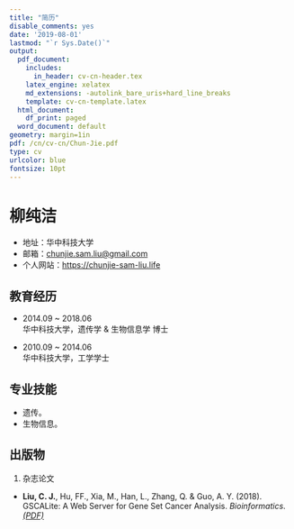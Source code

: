 ```yaml
---
title: "简历"
disable_comments: yes
date: '2019-08-01'
lastmod: "`r Sys.Date()`"
output:
  pdf_document:
    includes:
      in_header: cv-cn-header.tex
    latex_engine: xelatex
    md_extensions: -autolink_bare_uris+hard_line_breaks
    template: cv-cn-template.latex
  html_document:
    df_print: paged
  word_document: default
geometry: margin=1in
pdf: /cn/cv-cn/Chun-Jie.pdf
type: cv
urlcolor: blue
fontsize: 10pt
---
```


# 柳纯洁

- 地址：华中科技大学
- 邮箱：<chunjie.sam.liu@gmail.com>
- 个人网站：<https://chunjie-sam-liu.life>

## 教育经历 

- 2014.09 ~ 2018.06 <br>
  华中科技大学，遗传学 & 生物信息学 博士

- 2010.09 ~ 2014.06 <br>
  华中科技大学，工学学士

## 专业技能

- 遗传。 
- 生物信息。


## 出版物

1. 杂志论文

- **Liu, C. J.**, Hu, FF., Xia, M., Han, L., Zhang, Q. & Guo, A. Y. (2018). GSCALite: A Web Server for Gene Set Cancer Analysis. *Bioinformatics*. <i class="fa fa-file-pdf-o"> [(PDF)](https://www.ncbi.nlm.nih.gov/pubmed/29790900)</i>




